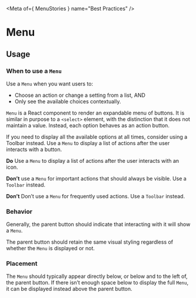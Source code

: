 

<Meta of={ MenuStories } name="Best Practices" />

# Menu

## Usage

### When to use a `Menu`

Use a `Menu` when you want users to:

-   Choose an action or change a setting from a list, AND
-   Only see the available choices contextually.

`Menu` is a React component to render an expandable menu of buttons. It is similar in purpose to a `<select>` element, with the distinction that it does not maintain a value. Instead, each option behaves as an action button.

If you need to display all the available options at all times, consider using a Toolbar instead. Use a `Menu` to display a list of actions after the user interacts with a button.

**Do**
Use a `Menu` to display a list of actions after the user interacts with an icon.

**Don’t** use a `Menu` for important actions that should always be visible. Use a `Toolbar` instead.

**Don’t**
Don’t use a `Menu` for frequently used actions. Use a `Toolbar` instead.

### Behavior

Generally, the parent button should indicate that interacting with it will show a `Menu`.

The parent button should retain the same visual styling regardless of whether the `Menu` is displayed or not.

### Placement

The `Menu` should typically appear directly below, or below and to the left of, the parent button. If there isn’t enough space below to display the full `Menu`, it can be displayed instead above the parent button.
